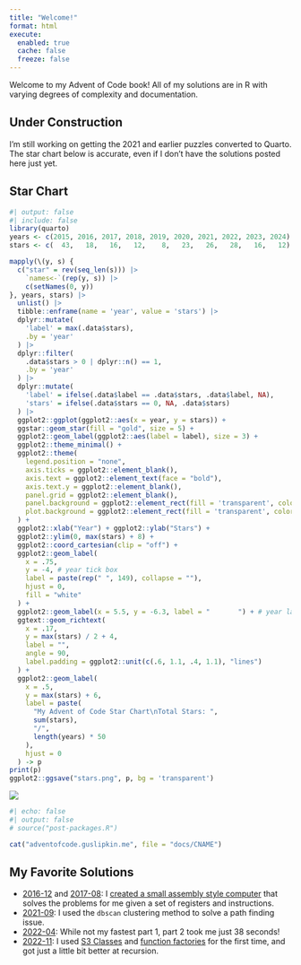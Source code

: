 ```yaml
---
title: "Welcome!"
format: html
execute: 
  enabled: true
  cache: false
  freeze: false
---
```


Welcome to my Advent of Code book! All of my solutions are in R with varying degrees of complexity and documentation.

::: {.callout-caution}

## Under Construction

I'm still working on getting the 2021 and earlier puzzles converted to Quarto. The star chart below is accurate, even if I don't have the solutions posted here just yet.

:::

## Star Chart

```r
#| output: false
#| include: false
library(quarto)
years <- c(2015, 2016, 2017, 2018, 2019, 2020, 2021, 2022, 2023, 2024)
stars <- c(  43,   18,   16,   12,    8,   23,   26,   28,   16,   12)

mapply(\(y, s) {
  c("star" = rev(seq_len(s))) |>
    `names<-`(rep(y, s)) |>
    c(setNames(0, y))
}, years, stars) |>
  unlist() |>
  tibble::enframe(name = 'year', value = 'stars') |>
  dplyr::mutate(
    'label' = max(.data$stars),
    .by = 'year'
  ) |>
  dplyr::filter(
    .data$stars > 0 | dplyr::n() == 1, 
    .by = 'year'
  ) |>
  dplyr::mutate(
    'label' = ifelse(.data$label == .data$stars, .data$label, NA),
    'stars' = ifelse(.data$stars == 0, NA, .data$stars)
  ) |>
  ggplot2::ggplot(ggplot2::aes(x = year, y = stars)) +
  ggstar::geom_star(fill = "gold", size = 5) +
  ggplot2::geom_label(ggplot2::aes(label = label), size = 3) +
  ggplot2::theme_minimal() +
  ggplot2::theme(
    legend.position = "none",
    axis.ticks = ggplot2::element_blank(),
    axis.text = ggplot2::element_text(face = "bold"),
    axis.text.y = ggplot2::element_blank(),
    panel.grid = ggplot2::element_blank(),
    panel.background = ggplot2::element_rect(fill = 'transparent', colour = 'transparent'),
    plot.background = ggplot2::element_rect(fill = 'transparent', color = NA)
  ) +
  ggplot2::xlab("Year") + ggplot2::ylab("Stars") +
  ggplot2::ylim(0, max(stars) + 8) +
  ggplot2::coord_cartesian(clip = "off") +
  ggplot2::geom_label(
    x = .75,
    y = -4, # year tick box
    label = paste(rep(" ", 149), collapse = ""),
    hjust = 0,
    fill = "white"
  ) +
  ggplot2::geom_label(x = 5.5, y = -6.3, label = "       ") + # year label box
  ggtext::geom_richtext(
    x = .17,
    y = max(stars) / 2 + 4,
    label = "",
    angle = 90,
    label.padding = ggplot2::unit(c(.6, 1.1, .4, 1.1), "lines")
  ) +
  ggplot2::geom_label(
    x = .5,
    y = max(stars) + 6,
    label = paste(
      "My Advent of Code Star Chart\nTotal Stars: ",
      sum(stars),
      "/",
      length(years) * 50
    ),
    hjust = 0
  ) -> p
print(p)
ggplot2::ggsave("stars.png", p, bg = 'transparent')
```

![](stars.png)

```r
#| echo: false
#| output: false
# source("post-packages.R")

cat("adventofcode.guslipkin.me", file = "docs/CNAME")
```

## My Favorite Solutions

- [2016-12](2016/12/2016-12.html) and [2017-08](2017/08/2017-08.html): I [created a small assembly style computer](https://mistlecode.guslipkin.me/reference/assembly) that solves the problems for me given a set of registers and instructions.
- [2021-09](2021/09/2021-09.html): I used the `dbscan` clustering method to solve a path finding issue. 
- [2022-04](2022/04/2022-04.html): While not my fastest part 1, part 2 took me just 38 seconds!
- [2022-11](2022/11/2022-11.html): I used [S3 Classes](https://adv-r.hadley.nz/s3.html#s3) and [function factories](https://adv-r.hadley.nz/function-factories.html?q=function%20fac#function-factories) for the first time, and got just a little bit better at recursion.
